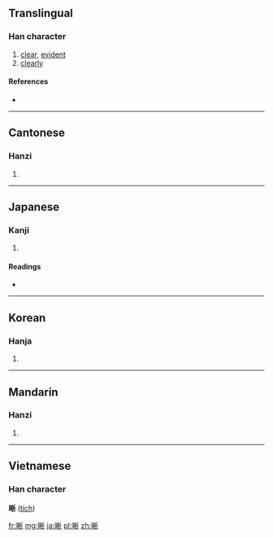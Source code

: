 {{also|晢}}
==Translingual==

===Han character===
{{Han char|rn=72|rad=日|as=08|sn=12|four=6202<sub>1</sub>|canj=日木竹中 (ADHL)}}

# [[clear]], [[evident]]
# [[clearly]]

====References====
* {{Han ref|kx=0496.330|dkj=13990|dj=0863.060|hdz=21517.080|uh=6670|ud=26224|bh=B4B7|bd=46263}}

----

==Cantonese==

===Hanzi===
{{yue-hanzi|jyut=|y=sik1}}

# {{defn|Cantonese|sort=日08}}

----

==Japanese==

===Kanji===
{{ja-kanji|grade=|rs=日08}}

# {{defn|Japanese|sort=日08}}

====Readings====
* {{ja-readings|on=[[せき]] (seki), [[しゃく]] (shaku)|kun=[[あきらか]] (akiraka)}}

----

==Korean==

===Hanja===
{{ko-hanja|hangeul=석|eumhun=|rv=seok|mr=sŏk|y=sek}}

# {{defn|Korean|sort=日08}}

----

==Mandarin==

===Hanzi===
{{cmn-hanzi|pin=[[nì]] ([[ni4]]), [[xī]] ([[xi1]])|wg=ni<sup>4</sup>, hsi<sup>1</sup>}}
#{{defn|Mandarin|sort=日08}}

----

==Vietnamese==
===Han character===
'''晰''' ([[tích]])

[[fr:晰]]
[[mg:晰]]
[[ja:晰]]
[[pl:晰]]
[[zh:晰]]